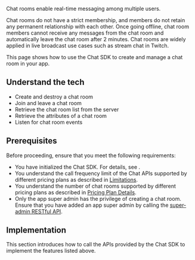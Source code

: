 
Chat rooms enable real-time messaging among multiple users.

Chat rooms do not have a strict membership, and members do not retain any permanent relationship with each other. Once going offline, chat room members cannot receive any messages from the chat room and automatically leave the chat room after 2 minutes. Chat rooms are widely applied in live broadcast use cases such as stream chat in Twitch.

This page shows how to use the Chat SDK to create and manage a chat room in your app.


## Understand the tech

<Understand />

- Create and destroy a chat room
- Join and leave a chat room
- Retrieve the chat room list from the server
- Retrieve the attributes of a chat room
- Listen for chat room events


## Prerequisites

Before proceeding, ensure that you meet the following requirements:

- You have initialized the Chat SDK. For details, see <Link to="/agora-chat/get-started/get-started-sdk"><Vg k="GET_STARTED"/></Link>.
- You understand the call frequency limit of the Chat APIs supported by different pricing plans as described in [Limitations](/agora-chat/reference/limitations).
- You understand the number of chat rooms supported by different pricing plans as described in [Pricing Plan Details](/agora-chat/reference/pricing-plan-details).
- Only the app super admin has the privilege of creating a chat room. Ensure that you have added an app super admin by calling the [super-admin RESTful API](/agora-chat/restful-api/chatroom-management/manage-chatroom-admins#adding-a-chat-room-super-admin).


## Implementation

This section introduces how to call the APIs provided by the Chat SDK to implement the features listed above.

<ProjectImplement />